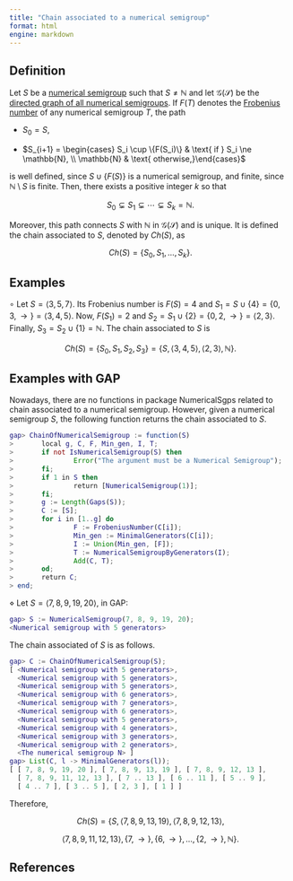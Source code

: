 ```yaml
---
title: "Chain associated to a numerical semigroup"
format: html
engine: markdown
---
```


<!-- Definición de Num. Sem. -->

## Definition

Let $S$ be a [numerical semigroup](../Basic-concepts/Numerical-semigroup.qmd) such that $S \ne \mathbb{N}$ and let $\mathcal{G}(\mathcal{S})$ be the [directed graph of all numerical semigroups](Directed-graph-all-NS.qmd). If $F(T)$ denotes the [Frobenius number](../Basic-concepts/Frobenius-number.qmd) of any numerical semigroup $T$, the path

-   $S_0 = S$,

-   $S_{i+1} = \begin{cases} S_i \cup \{F(S_i)\} & \text{ if } S_i \ne \mathbb{N}, \\ \mathbb{N} & \text{ otherwise,}\end{cases}$

is well defined, since $S \cup \{F(S)\}$ is a numerical semigroup, and finite, since $\mathbb{N} \setminus S$ is finite. Then, there exists a positive integer $k$ so that

$$
S_0 \subsetneq S_1 \subsetneq \cdots \subsetneq S_k = \mathbb{N}.
$$

Moreover, this path connects $S$ with $\mathbb{N}$ in $\mathcal{G}(\mathcal{S})$ and is unique. It is defined the chain associated to $S$, denoted by $Ch(S)$, as

$$
Ch(S) = \{S_0, S_1, \ldots, S_k \}.
$$

## Examples

$\circ$ Let $S = \langle 3,5,7 \rangle$. Its Frobenius number is $F(S) = 4$ and $S_1 = S \cup \{4\} = \{0, 3, \rightarrow \} = \langle 3, 4, 5 \rangle$. Now, $F(S_1) = 2$ and $S_2 = S_1 \cup \{2\} = \{0, 2, \rightarrow\} = \langle 2, 3 \rangle$. Finally, $S_3 = S_2 \cup \{1\} = \mathbb{N}$. The chain associated to $S$ is

$$
Ch(S) = \{S_0, S_1, S_2, S_3\} = \{S, \langle 3,4,5 \rangle, \langle 2, 3 \rangle, \mathbb{N}\}.
$$

## Examples with GAP

Nowadays, there are no functions in package NumericalSgps related to chain associated to a numerical semigroup. However, given a numerical semigroup $S$, the following function returns the chain associated to $S$.

``` gap
gap> ChainOfNumericalSemigroup := function(S)
>       local g, C, F, Min_gen, I, T;
>       if not IsNumericalSemigroup(S) then
>               Error("The argument must be a Numerical Semigroup");
>       fi;
>       if 1 in S then
>               return [NumericalSemigroup(1)];
>       fi;
>       g := Length(Gaps(S));
>       C := [S];
>       for i in [1..g] do
>               F := FrobeniusNumber(C[i]);
>               Min_gen := MinimalGenerators(C[i]);
>               I := Union(Min_gen, [F]);
>               T := NumericalSemigroupByGenerators(I);
>               Add(C, T);
>       od;
>       return C;
> end;
```

$\diamond$ Let $S = \langle 7, 8, 9, 19, 20 \rangle$, in GAP:

``` gap
gap> S := NumericalSemigroup(7, 8, 9, 19, 20);
<Numerical semigroup with 5 generators>
```

The chain associated of $S$ is as follows.

``` gap
gap> C := ChainOfNumericalSemigroup(S);
[ <Numerical semigroup with 5 generators>,
  <Numerical semigroup with 5 generators>,
  <Numerical semigroup with 5 generators>,
  <Numerical semigroup with 6 generators>,
  <Numerical semigroup with 7 generators>,
  <Numerical semigroup with 6 generators>,
  <Numerical semigroup with 5 generators>,
  <Numerical semigroup with 4 generators>,
  <Numerical semigroup with 3 generators>,
  <Numerical semigroup with 2 generators>,
  <The numerical semigroup N> ]
gap> List(C, l -> MinimalGenerators(l));
[ [ 7, 8, 9, 19, 20 ], [ 7, 8, 9, 13, 19 ], [ 7, 8, 9, 12, 13 ],
  [ 7, 8, 9, 11, 12, 13 ], [ 7 .. 13 ], [ 6 .. 11 ], [ 5 .. 9 ],
  [ 4 .. 7 ], [ 3 .. 5 ], [ 2, 3 ], [ 1 ] ]
```

Therefore,

$$
Ch(S) = \{S, \langle 7, 8, 9, 13, 19 \rangle, \langle 7, 8, 9, 12, 13 \rangle,
$$

$$
\langle 7, 8, 9, 11, 12, 13 \rangle, \{7, \rightarrow\}, \{6, \rightarrow\}, \ldots, \{2, \rightarrow\}, \mathbb{N}\}.
$$

## References
